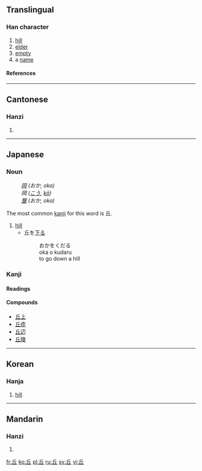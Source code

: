 {{see|丠}}<!-- may be replaced by zh-forms -->
==Translingual==
===Han character===
{{Han char|rn=1|rad=一|as=04|sn=5|four=7210<sub>1</sub>|canj=人一 (OM)|ids=⿱[[斤]][[一]]}}
# [[hill]]
# [[elder]]
# [[empty]]
# a [[name]]
====References====
{{Han ref|kx=0077.140|dkj=00033|dj=0156.020|hdz=10017.010|uh=4E18|ud=19992|bh=A543|bd=42307}}

----

==Cantonese==
===Hanzi===
{{yue-hanzi|jyut=|y=yau1}}
# {{defn|Cantonese}}

----
==Japanese==

===Noun===
{{ja-noun|k|count=|hira=おか|kata=|rom=oka|kanji=|kyu=|shin=|hidx=}}
:''[[岡]] (おか, oka)''
:''岡 ([[こう]], [[kō]])''
:''[[壟]] (おか, oka)''

The most common [[kanji]] for this word is 丘.
# [[hill]]
#*丘を[[下る]]
#*:おかをくだる
#*:oka o kudaru
#*:to go down a hill

===Kanji===
{{ja-kanji|grade=c|rs=一04}}
====Readings====
{{ja-readings|on=[[きゅう]] ([[kyū]])|kun=[[おか]] ([[oka]])}}
====Compounds====
*[[丘上]]
*[[丘疹]]
*[[丘辺]]
*[[丘陵]]

----
==Korean==
===Hanja===
{{ko-hanja|hangeul=구|rv=gu|mr=ku}}
# [[hill]]

----

==Mandarin==
===Hanzi===
{{cmn-hanzi|pin=[[qiū]] (qiu1)|wg=ch'iu<sup>1</sup>}}
# {{defn|Mandarin}}

[[fr:丘]]
[[ko:丘]]
[[pl:丘]]
[[ru:丘]]
[[sv:丘]]
[[vi:丘]]